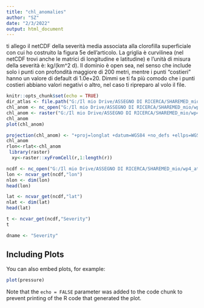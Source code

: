 ```yaml
---
title: "chl_anomalies"
author: "SZ"
date: "2/3/2022"
output: html_document
---
```

ti allego il netCDF della severità media associata alla clorofilla superficiale con cui ho costruito la figura 5e dell'articolo.
La griglia è curvilinea (nel netCDF trovi anche le matrici di longitudine e latitudine) e l'unità di misura della severità è: kg/(km^2 d). Il dominio è open sea, nel senso che include solo i punti con profondità maggiore di 200 metri, mentre i punti "costieri" hanno un valore di default di 1.0e+20. 
Dimmi se ti fa più comodo che i punti costieri abbiano valori negativi o altro, nel caso ti ripreparo al volo il file.

```r
knitr::opts_chunk$set(echo = TRUE)
dir_atlas <- file.path("G:/Il mio Drive/ASSEGNO DI RICERCA/SHAREMED_mio/wp4_atlas")
chl_anom <- nc_open("G:/Il mio Drive/ASSEGNO DI RICERCA/SHAREMED_mio/wp4_atlas/chl_valeria/Severity_EEW.nc")
chl_anom <- raster("G:/Il mio Drive/ASSEGNO DI RICERCA/SHAREMED_mio/wp4_atlas/chl_valeria/Severity_EEW_bis.nc")
chl_anom
plot(chl_anom)
```


```r
projection(chl_anom) <- "+proj=longlat +datum=WGS84 +no_defs +ellps=WGS84 +towgs84=0,0,0" 
chl_anom
rlon<-rlat<-chl_anom
 library(raster)
  xy<-raster::xyFromCell(r,1:length(r))
```
```r
ncdf <- nc_open("G:/Il mio Drive/ASSEGNO DI RICERCA/SHAREMED_mio/wp4_atlas/chl_valeria/Severity_EEW.nc")
lon <- ncvar_get(ncdf,"lon")
nlon <- dim(lon)
head(lon)

lat <- ncvar_get(ncdf,"lat")
nlat <- dim(lat)
head(lat)

t <- ncvar_get(ncdf,"Severity")
t

dname <- "Severity"
```

## Including Plots

You can also embed plots, for example:

```r
plot(pressure)
```

Note that the `echo = FALSE` parameter was added to the code chunk to prevent printing of the R code that generated the plot.

